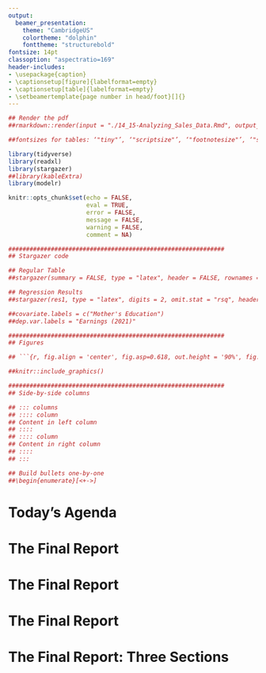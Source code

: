 ```yaml
---
output:
  beamer_presentation:
    theme: "CambridgeUS"
    colortheme: "dolphin"
    fonttheme: "structurebold"
fontsize: 14pt
classoption: "aspectratio=169"
header-includes:
- \usepackage{caption}
- \captionsetup[figure]{labelformat=empty}
- \captionsetup[table]{labelformat=empty}
- \setbeamertemplate{page number in head/foot}[]{}
---
```


```r
## Render the pdf
##rmarkdown::render(input = "./14_15-Analyzing_Sales_Data.Rmd", output_file = "./14_15-Analyzing_Sales_Data.pdf")

##fontsizes for tables: ‘"tiny"’, ‘"scriptsize"’, ‘"footnotesize"’, ‘"small"’, ‘"normalsize"’, ‘"large"’, ‘"Large"’, ‘"LARGE"’, ‘"huge"’, ‘"Huge"’

library(tidyverse)
library(readxl)
library(stargazer)
##library(kableExtra)
library(modelr)

knitr::opts_chunk$set(echo = FALSE,
                      eval = TRUE,
                      error = FALSE,
                      message = FALSE,
                      warning = FALSE,
                      comment = NA)

#############################################################
## Stargazer code

## Regular Table
##stargazer(summary = FALSE, type = "latex", header = FALSE, rownames = FALSE, float = FALSE)

## Regression Results
##stargazer(res1, type = "latex", digits = 2, omit.stat = "rsq", header = FALSE, font.size = "footnotesize", star.cutoffs = .05, notes = "*p < 0.05", notes.append = FALSE, dep.var.caption = "", float = FALSE)

##covariate.labels = c("Mother's Education")
##dep.var.labels = "Earnings (2021)"

#############################################################
## Figures

## ```{r, fig.align = 'center', fig.asp=0.618, out.height = '90%', fig.width = 5}

##knitr::include_graphics()

#############################################################
## Side-by-side columns

## ::: columns
## :::: column
## Content in left column
## ::::
## :::: column
## Content in right column
## ::::
## :::

## Build bullets one-by-one
##\begin{enumerate}[<+->]

```


# Today's Agenda

\begin{LARGE}

Weeks 14 and 15: The Final Project

\begin{itemize}
\item Data is now available on Moodle
\end{itemize}
\end{LARGE}

\vspace{.5in}

\begin{center}
Justin Leinaweaver (Spring 2022)
\end{center}



# The Final Report
\begin{center}
```r
d <- read_excel("../../Data/00-Final_Project/Final_Project_Data_SP22.xlsx") %>%
    mutate(
        Male = if_else(Gender == "Male", 1, 0),
        Spring = if_else(Quarter == "Spring", 1, 0),
        Summer = if_else(Quarter == "Summer", 1, 0),
        Fall = if_else(Quarter == "Fall", 1, 0),
        Winter = if_else(Quarter == "Winter", 1, 0),
        North = if_else(Region == "North", 1, 0),
        South = if_else(Region == "South", 1, 0),
        East = if_else(Region == "East", 1, 0),
        West = if_else(Region == "West", 1, 0)
    )

d %>%
    select(Salesperson:Gender) %>%
    filter(Year == 2016, Time == 1) %>%
    slice(c(seq(1,20,3))) %>%
    mutate_if(is.numeric, round, 2) %>%
    arrange(Year, Time) %>%
    stargazer(summary = FALSE, header = FALSE, float = FALSE, rownames = FALSE, font.size = "small")    
```
\end{center}

\vspace{.2in}

\begin{center}
\begin{Large}
Quarterly sales data for 16 salespeople at our hypothetical company
\end{Large}
\end{center}



# The Final Report
\begin{center}
```r
d %>%
    select(Salesperson:Region) %>%
    slice(1:7) %>%
    mutate_if(is.numeric, round, 2) %>%
    arrange(Year, Time) %>%
    stargazer(summary = FALSE, header = FALSE, float = FALSE, rownames = FALSE, font.size = "small")
```
\end{center}

\begin{center}
\begin{Large}
Each salesperson has 20 observations

(Sales across 4 quarters x 5 years)
\end{Large}
\end{center}



# The Final Report
\begin{center}
```r
d %>%
    select(Salesperson, Gender:Age) %>%
    distinct %>%
    slice(1:7) %>%
    mutate_if(is.numeric, round, 2) %>%
    stargazer(summary = FALSE, header = FALSE, float = FALSE, rownames = FALSE, font.size = "small")
```

\begin{Large}
Dataset provides basic demographic info for each salesperson
\end{Large}
\end{center}


# The Final Report: Three Sections

\begin{LARGE}

\begin{itemize}

\item Each section requires an argument
\begin{itemize}
\begin{large}
\item Introduction, Body and Conclusion
\end{large}
\end{itemize}

\item Every claim requires evidence
\begin{itemize}
\begin{large}
\item Descriptive statistics, visualizations, tables, etc.
\end{large}
\end{itemize}

\item Assignment details on Moodle
\end{itemize}
\end{LARGE}
